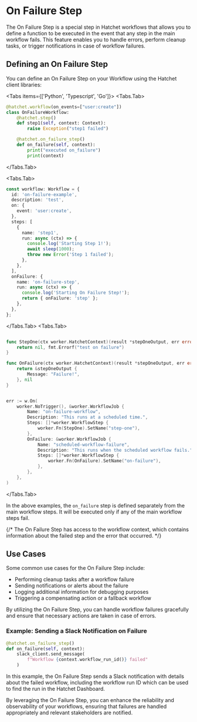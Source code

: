 
# On Failure Step

The On Failure Step is a special step in Hatchet workflows that allows you to define a function to be executed in the event that any step in the main workflow fails. This feature enables you to handle errors, perform cleanup tasks, or trigger notifications in case of workflow failures.

## Defining an On Failure Step

You can define an On Failure Step on your Workflow using the Hatchet client libraries:

<Tabs items={['Python', 'Typescript', 'Go']}>
<Tabs.Tab>
```python
@hatchet.workflow(on_events=["user:create"])
class OnFailureWorkflow:
    @hatchet.step()
    def step1(self, context: Context):
        raise Exception("step1 failed")

    @hatchet.on_failure_step()
    def on_failure(self, context):
        print("executed on_failure")
        print(context)

````
</Tabs.Tab>

<Tabs.Tab>
```typescript
const workflow: Workflow = {
  id: 'on-failure-example',
  description: 'test',
  on: {
    event: 'user:create',
  },
  steps: [
    {
      name: 'step1',
      run: async (ctx) => {
        console.log('Starting Step 1!');
        await sleep(1000);
        throw new Error('Step 1 failed');
      },
    },
  ],
  onFailure: {
    name: 'on-failure-step',
    run: async (ctx) => {
      console.log('Starting On Failure Step!');
      return { onFailure: 'step' };
    },
  },
};
````

</Tabs.Tab>
<Tabs.Tab>
```go

func StepOne(ctx worker.HatchetContext)(result *stepOneOutput, err error) {
    return nil, fmt.Errorf("test on failure")
}

func OnFailure(ctx worker.HatchetContext)(result *stepOneOutput, err error) {
    return &stepOneOutput {
        Message: "Failure!",
    }, nil
}


err := w.On(
    worker.NoTrigger(), &worker.WorkflowJob {
        Name: "on-failure-workflow",
        Description: "This runs at a scheduled time.",
        Steps: []*worker.WorkflowStep {
            worker.Fn(StepOne).SetName("step-one"),
        },
        OnFailure: &worker.WorkflowJob {
            Name: "scheduled-workflow-failure",
            Description: "This runs when the scheduled workflow fails.",
            Steps: []*worker.WorkflowStep {
                worker.Fn(OnFailure).SetName("on-failure"),
            },
        },
    },
)

````
</Tabs.Tab>
</Tabs>

In the above examples, the `on_failure` step is defined separately from the main workflow steps. It will be executed only if any of the main workflow steps fail.

{/* <Callout type="info">
The On Failure Step has access to the workflow context, which contains information about the failed step and the error that occurred.
</Callout> */}

## Use Cases

Some common use cases for the On Failure Step include:

- Performing cleanup tasks after a workflow failure
- Sending notifications or alerts about the failure
- Logging additional information for debugging purposes
- Triggering a compensating action or a fallback workflow

By utilizing the On Failure Step, you can handle workflow failures gracefully and ensure that necessary actions are taken in case of errors.

### Example: Sending a Slack Notification on Failure

```python
@hatchet.on_failure_step()
def on_failure(self, context):
    slack_client.send_message(
        f"Workflow {context.workflow_run_id()} failed"
    )
````

In this example, the On Failure Step sends a Slack notification with details about the failed workflow, including the workflow run ID which can be used to find the run in the Hatchet Dashboard.

By leveraging the On Failure Step, you can enhance the reliability and observability of your workflows, ensuring that failures are handled appropriately and relevant stakeholders are notified.
